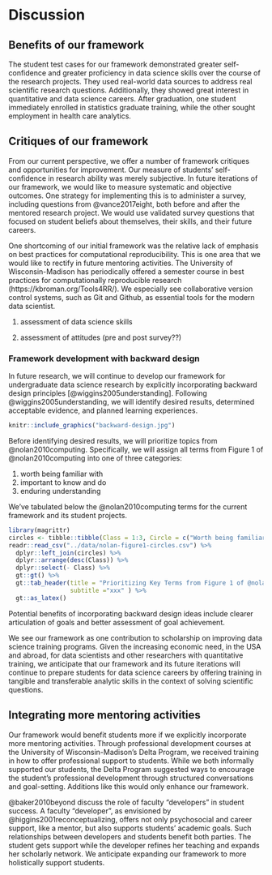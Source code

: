 # Discussion

## Benefits of our framework

The student test cases for our framework demonstrated greater 
self-confidence and greater proficiency in data science skills over the 
course of the research projects. They used real-world data sources to 
address real scientific research questions.
Additionally, they showed great interest
in quantitative and data science careers. After graduation, one student immediately enrolled
in statistics graduate training, while the other sought employment in 
health care analytics.



## Critiques of our framework

From our current perspective, we offer a number of framework critiques and opportunities for improvement. Our measure of students' self-confidence in research ability was merely subjective. In 
future iterations of our framework, we would like to measure systematic and objective 
outcomes. One strategy for implementing this is to administer a survey, including questions from @vance2017eight, 
both before and after the mentored research project. We would use validated survey 
questions that focused on student beliefs about themselves, their skills, and their 
future careers.

One shortcoming of our initial framework was the relative lack of emphasis 
on best practices for 
computational reproducibility. This is one area that we would like to 
rectify in 
future mentoring activities. The 
University of Wisconsin-Madison has periodically offered a semester course 
in best practices for 
computationally reproducible research (https://kbroman.org/Tools4RR/). We 
especially see collaborative 
version control systems, such as Git and 
Github, as essential tools for the modern data scientist.

1. assessment of data science skills

1. assessment of attitudes (pre and post survey??) 





### Framework development with backward design

In future research, we will continue to develop our framework for 
undergraduate data science research by explicitly 
incorporating backward design principles [@wiggins2005understanding]. 
Following @wiggins2005understanding, we will identify desired results, 
determined acceptable evidence, and planned learning experiences. 

```r
knitr::include_graphics("backward-design.jpg")
```

Before identifying desired results, we will prioritize topics from 
@nolan2010computing. Specifically, we will assign all terms from Figure 1 
of @nolan2010computing into one of three categories: 

1. worth being familiar with 
1. important to know and do
1. enduring understanding

We've tabulated below the @nolan2010computing terms for the current 
framework and its student projects.

```r
library(magrittr)
circles <- tibble::tibble(Class = 1:3, Circle = c("Worth being familiar with", "Important to know and do", "Enduring understanding"))
readr::read_csv("../data/nolan-figure1-circles.csv") %>%
  dplyr::left_join(circles) %>%
  dplyr::arrange(desc(Class)) %>%
  dplyr::select(- Class) %>%
  gt::gt() %>%
  gt::tab_header(title = "Prioritizing Key Terms from Figure 1 of @nolan2010computing", 
                 subtitle ="xxx" ) %>%
  gt::as_latex()
```

Potential benefits of incorporating backward design ideas include clearer 
articulation of goals and better assessment of goal achievement.

We see our framework as one contribution to scholarship on improving data 
science training programs. Given the increasing economic need, in the USA 
and abroad, for 
data scientists and other researchers with quantitative training, we 
anticipate that our framework and its future iterations will continue
to prepare students for data science careers by offering training in tangible and 
transferable analytic skills in the context of solving scientific questions.

## Integrating more mentoring activities

Our framework would benefit students more if we explicitly incorporate more 
mentoring activities. Through professional development courses at the University
of Wisconsin-Madison's Delta Program, we received training in how to offer 
professional support to students. While we both informally supported our
students, the Delta Program suggested
ways to encourage the student's professional development through structured
conversations and goal-setting. Additions like this would only enhance our 
framework. 


@baker2010beyond discuss the role of faculty "developers" in 
student success. A faculty "developer", as envisioned by @higgins2001reconceptualizing, 
offers not only psychosocial and career support, like a mentor, but also 
supports students' academic goals. Such relationships between developers 
and students benefit both parties. The student gets support while the 
developer refines her teaching and expands her scholarly network. We anticipate
expanding our framework to more holistically support students.








